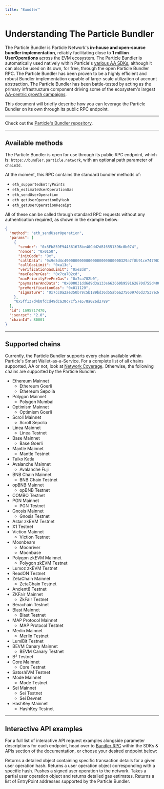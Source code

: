 ```yaml
---
title: "Bundler"
---
```


# Understanding The Particle Bundler

The Particle Bundler is Particle Network's **in-house and open-source bundler implementation**, reliably facilitating close to **1 million UserOperations** across the EVM ecosystem. The Particle Bundler is automatically used natively within Particle's [various AA SDKs](/api-reference/aa/introduction), although it can also be used on its own, for free, through the open Particle Bundler RPC. The Particle Bundler has been proven to be a highly efficient and robust Bundler implementation capable of large-scale utilization of account abstraction. The Particle Bundler has been battle-tested by acting as the primary infrastructure component driving some of the ecosystem's largest [AA-centric growth campaigns](https://galxe.com/ParticleNetwork). 

This document will briefly describe how you can leverage the Particle Bundler on its own through its public RPC endpoint.

***

<Tip>Check out the [Particle's Bundler repository](https://github.com/Particle-Network/particle-bundler-server).</Tip>

***

## Available methods

The Particle Bundler is open for use through its public RPC endpoint, which is: `https://bundler.particle.network`, with an optional path parameter of `chainId`.

At the moment, this RPC contains the standard bundler methods of:

- `eth_supportedEntryPoints`
- `eth_estimateUserOperationGas`
- `eth_sendUserOperation`
- `eth_getUserOperationByHash`
- `eth_getUserOperationReceipt`

All of these can be called through standard RPC requests without any authentication required, as shown in the example below:

```json JSON
{
  "method": "eth_sendUserOperation",
  "params": [
    {
      "sender": "0x8Fb859E944561678be40Cdd2dB16551396c0b074",
      "nonce": "0x0150",
      "initCode": "0x",
      "callData": "0x9e5d4c49000000000000000000000000329a7f8b91ce7479035cb1b5d62ab41845830ce8000000000000000000000000000000000000000000000000000000000000000100000000000000000000000000000000000000000000000000000000000000600000000000000000000000000000000000000000000000000000000000000000",
      "callGasLimit": "0xa13c",
      "verificationGasLimit": "0xe2d8",
      "maxFeePerGas": "0x7ca702cd",
      "maxPriorityFeePerGas": "0x7ca702b0",
      "paymasterAndData": "0x000031dd6d9d3a133e663660b959162870d755d4000000000000000000000000329a7f8b91ce7479035cb1b5d62ab41845830ce8000000000000000000000000000000000000000000000000000000000000004000000000000000000000000000000000000000000000000000000000000000416665636080709b968ebec098bf71fb0e79b3b480cc9ff809f192afb478c84ec50ad2de74b93a67860542099b11a1b5dbfa9bc21a2790c58e10015ce992a02f411b00000000000000000000000000000000000000000000000000000000000000",
      "preVerificationGas": "0x011120",
      "signature": "0x7cc0a2ae350b79c5b189bd36d55ab6a2756097d6d37537e3ec2c26daaa82c6d909fed87ff9d79a6fa127bd798126259ee72fa9395ecbeb1f70ed22ca35983aea1c"
    },
    "0x5ff137d4b0fdcd49dca30c7cf57e578a026d2789"
  ],
  "id": 1695717470,
  "jsonrpc": "2.0",
  "chainId": 80001
}
```

***

## Supported chains

Currently, the Particle Bundler supports every chain available within Particle's Smart Wallet-as-a-Service. For a complete list of all chains supported, AA or not, look at [Network Coverage](/guides/network-coverage). Otherwise, the following chains are supported by the Particle Bundler:

- Ethereum Mainnet
  - Ethereum Goerli
  - Ethereum Sepolia
- Polygon Mainnet
  - Polygon Mumbai
- Optimism Mainnet
  - Optimism Goerli
- Scroll Mainnet
  - Scroll Sepolia
- Linea Mainnet
  - Linea Testnet
- Base Mainnet
  - Base Goerli
- Mantle Mainnet
  - Mantle Testnet
- Taiko Katla
- Avalanche Mainnet
  - Avalanche Fuji
- BNB Chain Mainnet
  - BNB Chain Testnet
- opBNB Mainnet
  - opBNB Testnet
- COMBO Testnet
- PGN Mainnet
  - PGN Testnet
- Gnosis Mainnet
  - Gnosis Testnet
- Astar zkEVM Testnet
- X1 Testnet
- Viction Mainnet
  - Viction Testnet
- Moonbeam
  - Moonriver
  - Moonbase
- Polygon zkEVM Mainnet
  - Polygon zkEVM Testnet
- Lumoz zkEVM Testnet
- ReadON Testnet
- ZetaChain Mainnet
  - ZetaChain Testnet
- Ancient8 Testnet
- ZKFair Mainnet
  - ZkFair Testnet
- Berachain Testnet
- Blast Mainnet
  - Blast Testnet
- MAP Protocol Mainnet
  - MAP Protocol Testnet
- Merlin Mainnet
  - Merlin Testnet
- LumiBit Testnet
- BEVM Canary Mainnet
  - BEVM Canary Testnet
- B² Testnet
- Core Mainnet
  - Core Testnet
- SatoshiVM Testnet
- Mode Mainnet
  - Mode Testnet
- Sei Mainnet
  - Sei Testnet
  - Sei Devnet
- HashKey Mainnet
  - HashKey Testnet

***

## Interactive API examples

For a full list of interactive API request examples alongside parameter descriptions for each endpoint, head over to [Bundler RPC](/api-reference/aa/bundler/getuseroperationreceipt) within the SDKs & APIs section of the documentation, or choose your desired endpoint below:

<CardGroup cols={2}>
  <Card title="getUserOperationReceipt" href="/api-reference/aa/bundler/getuseroperationreceipt">
    Returns a detailed object containing specific transaction details for a given user operation hash.
  </Card>
   <Card title="getUserOperationByHash" href="/api-reference/aa/bundler/getuseroperationbyhash">
    Returns a user operation object corresponding with a specific hash.
  </Card>
    <Card title="sendUserOperation" href="/api-reference/aa/bundler/senduseroperation">
    Pushes a signed user operation to the network.
  </Card>
     <Card title="estimateUserOperationGas" href="/api-reference/aa/bundler/estimateuseroperationgas">
    Takes a partial user operation object and returns detailed gas estimates.
  </Card>
    <Card title="supportedEntryPoints" href="/api-reference/aa/bundler/supportedentrypoints">
    Returns a list of EntryPoint addresses supported by the Particle Bundler.
  </Card>
</CardGroup>
